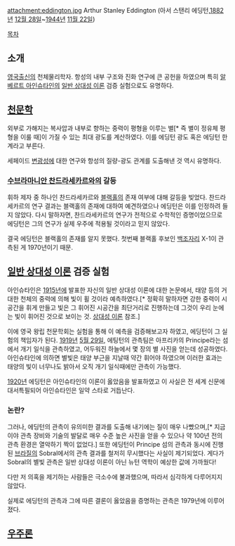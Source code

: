 attachment:eddington.jpg
Arthur Stanley Eddington (아서 스탠리 에딩턴,[[1882년]] [[12월 28일]]~[[1944년]] [[11월 22일]])

[[목차]]

== 소개 ==
[[영국]]출신의 천체물리학자. 항성의 내부 구조와 진화 연구에 큰 공헌을 하였으며 특히 [[알베르트 아인슈타인]]의 [[일반 상대성 이론]] 검증 실험으로도 유명하다.

== [[천문학]] ==
외부로 가해지는 복사압과 내부로 향하는 중력이 평형을 이루는 별[* 즉 별이 정유체 평형을 이룰 때]이 가질 수 있는 최대 광도를 계산하였다. 이를 에딩턴 광도 혹은 에딩턴 한계라고 부른다.

세페이드 [[변광성]]에 대한 연구와 항성의 질량-광도 관계를 도출해낸 것 역시 유명하다.

=== [[수브라마니안 찬드라세카르]]와의 갈등 ===
휘하 제자 중 하나인 찬드라세카르와 [[블랙홀]]의 존재 여부에 대해 갈등을 빚었다. 찬드라세카르의 연구 결과는 블랙홀의 존재에 대하여 예견하였으나 에딩턴은 이를 인정하려 들지 않았다. 다시 말하자면, 찬드라세카르의 연구가 전적으로 수학적인 증명이었으므로 에딩턴은 그의 연구가 실제 우주에 적용될 것이라고 믿지 않았다.

결국 에딩턴은 블랙홀의 존재를 알지 못했다. 첫번째 블랙홀 후보인 [[백조자리]] X-1이 관측된 게 1970년이기 때문.

== [[일반 상대성 이론]] 검증 실험 ==
아인슈타인은 [[1915년]]에 발표한 자신의 일반 상대성 이론에 대한 논문에서, 태양 등의 거대한 천체의 중력에 의해 빛이 휠 것이라 예측하였다.[* 정확히 말하자면 강한 중력이 시공간을 휘게 만들고 빛은 그 휘어진 시공간을 최단거리로 진행하는데 그것이 우리 눈에는 빛이 휘어진 것으로 보이는 것. [[상대성 이론]] 참조.]

이에 영국 왕립 천문학회는 실험을 통해 이 예측을 검증해보고자 하였고, 에딩턴이 그 실험의 책임자가 된다. [[1919년]] [[5월 29일]], 에팅턴의 관측팀은 아프리카의 Principe라는 섬에서 개기 일식을 관측하였고, 어두워진 하늘에서 몇 장의 별 사진을 얻는데 성공하였다. 아인슈타인에 의하면 별빛은 태양 부근을 지날때 약간 휘어야 하였으며 이러한 효과는 태양의 빛이 너무나도 밝아서 오직 개기 일식때에만 관측이 가능했다.

[[1920년]] 에딩턴은 아인슈타인의 이론이 옳았음을 발표하였고 이 사실은 전 세계 신문에 대서특필되어 아인슈타인은 일약 스타로 거듭난다.

=== 논란? ===
그러나, 에딩턴의 관측이 유의미한 결과를 도출해 내기에는 질이 매우 나빴으며,[* 지금이야 관측 장비와 기술의 발달로 매우 수준 높은 사진을 얻을 수 있으나 약 100년 전의 관측 환경은 열악하기 짝이 없었다.] 또한 에딩턴이 Principe 섬의 관측과 동시에 진행된 [[브라질]]의 Sobral에서의 관측 결과를 철저히 무시했다는 사실이 제기되었다. 게다가 Sobral의 별빛 관측은 일반 상대성 이론이 아닌 뉴턴 역학이 예상한 값에 가까웠다!

다만 저 의혹을 제기하는 사람들은 극소수에 불과했으며, 따라서 심각하게 다루어지지 않았다.

실제로 에딩턴의 관측과 그에 따른 결론이 옳았음을 증명하는 관측은 1979년에 이루어졌다.

== [[우주론]] ==

